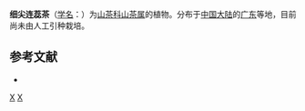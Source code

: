 {{Speciesbox 
| taxon = Camellia parvicuspidata
| authority = Chang
}}

'''细尖连蕊茶'''（[[学名|学名]]：{{lang|la|''Camellia parvicuspidata''}}）为[[山茶科|山茶科]][[山茶属|山茶属]]的植物。分布于[[中国大陆|中国大陆]]的[[广东|广东]]等地，目前尚未由人工引种栽培。

== 参考文献 ==
<div class="references-small">
* {{cite web| url =http://www.bioinfo.cn/db05/KmzwSpecies.php?action=view&id=29045| title =细尖连蕊茶| work =《中国高等植物数据库全库》| publisher =中国科学院微生物研究所| author =昆明植物研究所| accessdate =2009-02-26| deadurl =yes| archiveurl =https://web.archive.org/web/20160305031800/http://www.bioinfo.cn/db05/KmzwSpecies.php?action=view&id=29045| archivedate =2016-03-05}}
</div>
{{Taxonbar|from=Q15232726}}

[[Category:山茶属|X]]
[[Category:广东植物|X]]